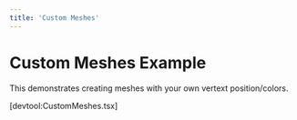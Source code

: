 ```yaml
---
title: 'Custom Meshes'
---
```


# Custom Meshes Example

This demonstrates creating meshes with your own vertext position/colors.

[devtool:CustomMeshes.tsx]
